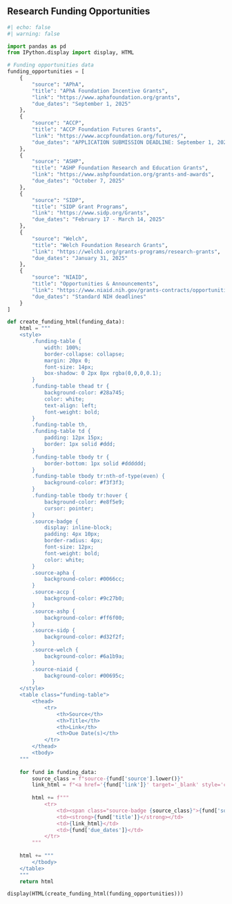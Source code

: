 <!-- 
This file contains the research funding opportunities table.
To edit funding information:
1. Find the 'funding_opportunities' list in the Python code block below
2. Add, remove, or modify funding entries following the existing format
3. Each funding entry needs: source, title, link, and due_dates
4. The table will automatically update based on this data

This file is included in research/index.qmd and renders on the research page.
-->

## Research Funding Opportunities

```python
#| echo: false
#| warning: false

import pandas as pd
from IPython.display import display, HTML

# Funding opportunities data
funding_opportunities = [
    {
        "source": "APhA",
        "title": "APhA Foundation Incentive Grants",
        "link": "https://www.aphafoundation.org/grants",
        "due_dates": "September 1, 2025"
    },
    {
        "source": "ACCP",
        "title": "ACCP Foundation Futures Grants",
        "link": "https://www.accpfoundation.org/futures/",
        "due_dates": "APPLICATION SUBMISSION DEADLINE: September 1, 2025"
    },
    {
        "source": "ASHP",
        "title": "ASHP Foundation Research and Education Grants",
        "link": "https://www.ashpfoundation.org/grants-and-awards",
        "due_dates": "October 7, 2025"
    },
    {
        "source": "SIDP",
        "title": "SIDP Grant Programs",
        "link": "https://www.sidp.org/Grants",
        "due_dates": "February 17 - March 14, 2025"
    },
    {
        "source": "Welch",
        "title": "Welch Foundation Research Grants",
        "link": "https://welch1.org/grants-programs/research-grants",
        "due_dates": "January 31, 2025"
    },
    {
        "source": "NIAID",
        "title": "Opportunities & Announcements",
        "link": "https://www.niaid.nih.gov/grants-contracts/opportunities",
        "due_dates": "Standard NIH deadlines"
    }
]

def create_funding_html(funding_data):
    html = """
    <style>
        .funding-table {
            width: 100%;
            border-collapse: collapse;
            margin: 20px 0;
            font-size: 14px;
            box-shadow: 0 2px 8px rgba(0,0,0,0.1);
        }
        .funding-table thead tr {
            background-color: #28a745;
            color: white;
            text-align: left;
            font-weight: bold;
        }
        .funding-table th,
        .funding-table td {
            padding: 12px 15px;
            border: 1px solid #ddd;
        }
        .funding-table tbody tr {
            border-bottom: 1px solid #dddddd;
        }
        .funding-table tbody tr:nth-of-type(even) {
            background-color: #f3f3f3;
        }
        .funding-table tbody tr:hover {
            background-color: #e8f5e9;
            cursor: pointer;
        }
        .source-badge {
            display: inline-block;
            padding: 4px 10px;
            border-radius: 4px;
            font-size: 12px;
            font-weight: bold;
            color: white;
        }
        .source-apha {
            background-color: #0066cc;
        }
        .source-accp {
            background-color: #9c27b0;
        }
        .source-ashp {
            background-color: #ff6f00;
        }
        .source-sidp {
            background-color: #d32f2f;
        }
        .source-welch {
            background-color: #6a1b9a;
        }
        .source-niaid {
            background-color: #00695c;
        }
    </style>
    <table class="funding-table">
        <thead>
            <tr>
                <th>Source</th>
                <th>Title</th>
                <th>Link</th>
                <th>Due Date(s)</th>
            </tr>
        </thead>
        <tbody>
    """
    
    for fund in funding_data:
        source_class = f"source-{fund['source'].lower()}"
        link_html = f"<a href='{fund['link']}' target='_blank' style='color: #007bff;'>Visit</a>" if fund['link'] else "N/A"
        
        html += f"""
            <tr>
                <td><span class="source-badge {source_class}">{fund['source']}</span></td>
                <td><strong>{fund['title']}</strong></td>
                <td>{link_html}</td>
                <td>{fund['due_dates']}</td>
            </tr>
        """
    
    html += """
        </tbody>
    </table>
    """
    return html

display(HTML(create_funding_html(funding_opportunities)))
```
